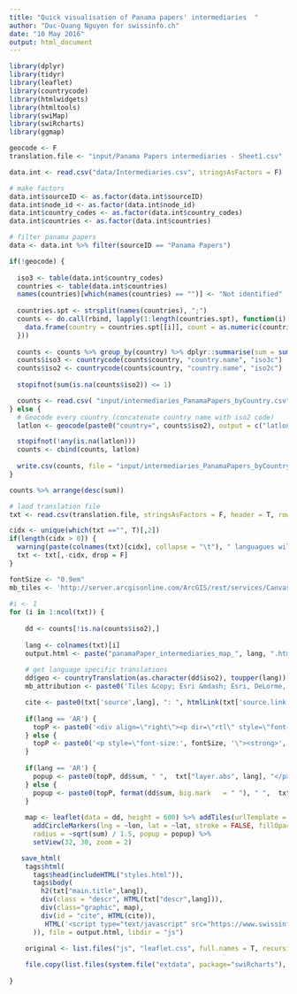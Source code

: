```yaml
---
title: "Quick visualisation of Panama papers' intermediaries  "
author: "Duc-Quang Nguyen for swissinfo.ch"
date: "10 May 2016"
output: html_document
---
```


```r
library(dplyr)
library(tidyr)
library(leaflet)
library(countrycode)
library(htmlwidgets)
library(htmltools)
library(swiMap)
library(swiRcharts)
library(ggmap)

geocode <- F
translation.file <- "input/Panama Papers intermediaries - Sheet1.csv"
```


```r
data.int <- read.csv("data/Intermediaries.csv", stringsAsFactors = F)

# make factors
data.int$sourceID <- as.factor(data.int$sourceID)
data.int$node_id <- as.factor(data.int$node_id)
data.int$country_codes <- as.factor(data.int$country_codes)
data.int$countries <- as.factor(data.int$countries)

# filter panama papers
data <- data.int %>% filter(sourceID == "Panama Papers")
```

```r
if(!geocode) {
  
  iso3 <- table(data.int$country_codes)
  countries <- table(data.int$countries)
  names(countries)[which(names(countries) == "")] <- "Not identified"
  
  countries.spt <- strsplit(names(countries), ";")
  counts <- do.call(rbind, lapply(1:length(countries.spt), function(i) {
    data.frame(country = countries.spt[[i]], count = as.numeric(countries[i]))
  }))
  
  counts <- counts %>% group_by(country) %>% dplyr::summarise(sum = sum(count, na.rm = T)) %>% ungroup()
  counts$iso3 <- countrycode(counts$country, "country.name", "iso3c")
  counts$iso2 <- countrycode(counts$country, "country.name", "iso2c")
  
  stopifnot(sum(is.na(counts$iso2)) <= 1)

  counts <- read.csv( "input/intermediaries_PanamaPapers_byCountry.csv", stringsAsFactors = F)
} else {
  # Geocode every country (concatenate country name with iso2 code)
  latlon <- geocode(paste0("country=", counts$iso2), output = c("latlon"), source = "google", messaging = F)

  stopifnot(!any(is.na(latlon)))
  counts <- cbind(counts, latlon)
  
  write.csv(counts, file = "input/intermediaries_PanamaPapers_byCountry.csv", row.names = F)    
} 
```


```r
counts %>% arrange(desc(sum))

# laod translation file
txt <- read.csv(translation.file, stringsAsFactors = F, header = T, row.names = 1)

cidx <- unique(which(txt =="", T)[,2])
if(length(cidx > 0)) {
  warning(paste(colnames(txt)[cidx], collapse = "\t"), " languagues will be discarded!", "\n")
  txt <- txt[,-cidx, drop = F]
}

fontSize <- "0.9em"
mb_tiles <- 'http://server.arcgisonline.com/ArcGIS/rest/services/Canvas/World_Light_Gray_Base/MapServer/tile/{z}/{y}/{x}'
    
#i <- 1
for (i in 1:ncol(txt)) {
 
    dd <- counts[!is.na(counts$iso2),]
    
    lang <- colnames(txt)[i]
    output.html <- paste("panamaPaper_intermediaries_map_", lang, ".html", sep ="")
    
    # get language specific translations
    dd$geo <- countryTranslation(as.character(dd$iso2), toupper(lang))[,2]
    mb_attribution <- paste0('Tiles &copy; Esri &mdash; Esri, DeLorme, NAVTEQ')

    cite <- paste0(txt['source',lang], ": ", htmlLink(txt['source.link',lang], txt['source.name',lang]), " | swissinfo.ch")
    
    if(lang == 'AR') {
      topP <- paste0('<div align=\"right\"><p dir=\"rtl\" style=\"font-size:', fontSize, '\"><strong>', dd$geo, "</strong><br>" )
    } else {
      topP <- paste0('<p style=\"font-size:', fontSize, '\"><strong>', dd$geo, "</strong><br>")
    }
    
    if(lang == 'AR') {
      popup <- paste0(topP, dd$sum, " ",  txt["layer.abs", lang], "</p>", ifelse(lang == 'ar', "</div>", ""))
    } else {
      popup <- paste0(topP, format(dd$sum, big.mark   = " "), " ",  txt["layer.abs", lang], "</p>", ifelse(lang == 'ar', "</div>", ""))   
    } 
    
    map <- leaflet(data = dd, height = 600) %>% addTiles(urlTemplate = mb_tiles, attribution = mb_attribution) %>%
      addCircleMarkers(lng = ~lon, lat = ~lat, stroke = FALSE, fillOpacity = 0.4, fillColor = "#ab3d3f",
      radius = ~sqrt(sum) / 1.5, popup = popup) %>%
      setView(32, 30, zoom = 2)

   save_html(
    tags$html(
      tags$head(includeHTML("styles.html")),
      tags$body(    
        h2(txt["main.title",lang]),
        div(class = "descr", HTML(txt["descr",lang])),
        div(class="graphic", map),
        div(id = "cite", HTML(cite)),
         HTML('<script type="text/javascript" src="https://www.swissinfo.ch/static/Themes/basic/js/vendor/iframeResizer.contentWindow.3.5.3.min.js"></script>')  
      )), file = output.html, libdir = "js")     

    original <- list.files("js", "leaflet.css", full.names = T, recursive = T)
  
    file.copy(list.files(system.file("extdata", package="swiRcharts"), 'leaflet.css', full.names = T), original, overwrite = T)
   
}
```